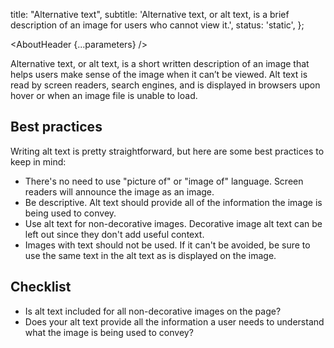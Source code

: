 


  title: "Alternative text",
  subtitle: 'Alternative text, or alt text, is a brief description of an image for users who cannot view it.',
  status: 'static',
};

<Meta title="UX Writing/Component guidelines/Alternative text" />

<AboutHeader {...parameters} />


Alternative text, or alt text, is a short written description of an image that helps users make sense of the image when it can’t be viewed. Alt text is read by screen readers, search engines, and is displayed in browsers upon hover or when an image file is unable to load.

## Best practices

Writing alt text is pretty straightforward, but here are some best practices to keep in mind:
- There's no need to use "picture of" or "image of" language. Screen readers will announce the image as an image.
- Be descriptive. Alt text should provide all of the information the image is being used to convey.
- Use alt text for non-decorative images. Decorative image alt text can be left out since they don't add useful context.
- Images with text should not be used. If it can't be avoided, be sure to use the same text in the alt text as is displayed on the image.

## Checklist
* Is alt text included for all non-decorative images on the page?
* Does your alt text provide all the information a user needs to understand what the image is being used to convey?
